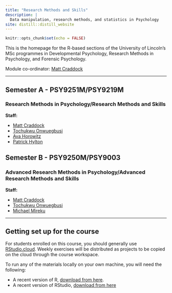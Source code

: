 ```yaml
---
title: "Research Methods and Skills"
description: |
  Data manipulation, research methods, and statistics in Psychology
site: distill::distill_website
---
```


```r
knitr::opts_chunk$set(echo = FALSE)
```

This is the homepage for the R-based sections of the University of Lincoln's MSc programmes in Developmental Psychology, Research Methods in Psychology, and Forensic Psychology.

Module co-ordinator: [Matt Craddock](https://www.mattcraddock.com)

---

## Semester A - PSY9251M/PSY9219M

### Research Methods in Psychology/Research Methods and Skills

**Staff:**

- [Matt Craddock](https://www.mattcraddock.com)
- [Tochukwu Onwuegbusi](https://staff.lincoln.ac.uk/tonwuegbusi)
- [Ava Horowitz](https://staff.lincoln.ac.uk/ahorowitz)
- [Patrick Hylton](https://staff.lincoln.ac.uk/phylton)

## Semester B - PSY9250M/PSY9003

### Advanced Research Methods in Psychology/Advanced Research Methods and Skills


**Staff:**

- [Matt Craddock](https://www.mattcraddock.com)
- [Tochukwu Onwuegbusi](https://staff.lincoln.ac.uk/tonwuegbusi)
- [Michael Mireku](https://staff.lincoln.ac.uk/mmireku)

---

## Getting set up for the course

For students enrolled on this course, you should generally use [RStudio.cloud](https://rstudio.cloud). Weekly exercises will be distributed as projects to be copied on the cloud through the course workspace.

To run any of the materials locally on your own machine, you will need the following:

- A recent version of R, [download from here](https://cloud.r-project.org).
- A recent version of RStudio, [download from here](https://rstudio.com/products/rstudio/download/#download)
